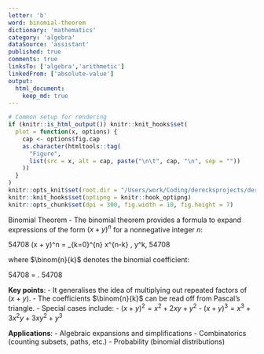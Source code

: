 ```yaml
---
letter: 'b'
word: binomial-theorem
dictionary: 'mathematics'
category: 'algebra'
dataSource: 'assistant'
published: true
comments: true
linksTo: ['algebra','arithmetic']
linkedFrom: ['absolute-value']
output:
  html_document:
    keep_md: true
---
```


```r
# Common setup for rendering
if (knitr::is_html_output()) knitr::knit_hooks$set(
  plot = function(x, options) {
    cap <- options$fig.cap
    as.character(htmltools::tag(
      "Figure", 
      list(src = x, alt = cap, paste("\n\t", cap, "\n", sep = ""))
    ))
  }
)
knitr::opts_knit$set(root.dir = "/Users/work/Coding/derecksprojects/derecksnotes.com-playground/derecksnotes.com/client/src/app/dictionaries/mathematics/definitions")
knitr::knit_hooks$set(optipng = knitr::hook_optipng)
knitr::opts_chunk$set(dpi = 300, fig.width = 10, fig.height = 7)
```

<a id="binomial-theorem">Binomial Theorem</a> - The binomial theorem provides a formula to expand expressions of the form $(x + y)^n$ for a nonnegative integer $n$:

54708
(x + y)^n = \sum_{k=0}^{n} \binom{n}{k} x^{n-k} \, y^k,
54708

where $\binom{n}{k}$ denotes the binomial coefficient:

54708
\binom{n}{k} = \frac{n!}{k!(n-k)!}.
54708

**Key points**:
- It generalises the idea of multiplying out repeated factors of $(x + y)$.
- The coefficients $\binom{n}{k}$ can be read off from Pascal’s triangle.
- Special cases include:
  - $(x + y)^2 = x^2 + 2xy + y^2$
  - $(x + y)^3 = x^3 + 3x^2y + 3xy^2 + y^3$

**Applications**:
- Algebraic expansions and simplifications
- Combinatorics (counting subsets, paths, etc.)
- Probability (binomial distributions)

